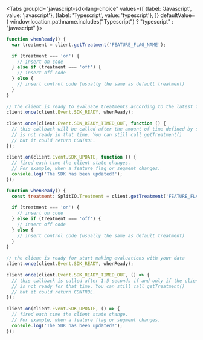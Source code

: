 
<Tabs
  groupId="javascript-sdk-lang-choice"
  values={[
    {label: 'Javascript', value: 'javascript'},
    {label: 'Typescript', value: 'typescript'},
  ]} defaultValue={ window.location.pathname.includes("Typescript") ? "typescript" : "javascript" }>
  <TabItem value="javascript">

```javascript
function whenReady() {
  var treatment = client.getTreatment('FEATURE_FLAG_NAME');
 
  if (treatment === 'on') {
    // insert on code
  } else if (treatment === 'off') {
    // insert off code
  } else {
    // insert control code (usually the same as default treatment)
  }
}
 
// the client is ready to evaluate treatments according to the latest flag definitions
client.once(client.Event.SDK_READY, whenReady);
 
client.once(client.Event.SDK_READY_TIMED_OUT, function () {
  // this callback will be called after the amount of time defined by startup.readyTimeout if and only if the client
  // is not ready in that time. You can still call getTreatment() 
  // but it could return CONTROL.
});
 
client.on(client.Event.SDK_UPDATE, function () {
  // fired each time the client state changes. 
  // For example, when a feature flag or segment changes.
  console.log('The SDK has been updated!');
});
```

  </TabItem>
  <TabItem value="typescript">

```javascript
function whenReady() {
  const treatment: SplitIO.Treatment = client.getTreatment('FEATURE_FLAG_NAME');
 
  if (treatment === 'on') {
    // insert on code
  } else if (treatment === 'off') {
    // insert off code
  } else {
    // insert control code (usually the same as default treatment)
  }
}
 
// the client is ready for start making evaluations with your data
client.once(client.Event.SDK_READY, whenReady);
 
client.once(client.Event.SDK_READY_TIMED_OUT, () => {
  // this callback is called after 1.5 seconds if and only if the client
  // is not ready for that time. You can still call getTreatment() 
  // but it could return CONTROL.
});
 
client.on(client.Event.SDK_UPDATE, () => {
  // fired each time the client state change. 
  // For example, when a feature flag or segment changes.
  console.log('The SDK has been updated!');
});
```

  </TabItem>
</Tabs>